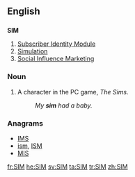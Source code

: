 ==English==
==={{acronym}}===
'''SIM'''

# [[Subscriber Identity Module]]
# [[simulation|Simulation]]
# [[Social Influence Marketing]]

===Noun===
{{en-noun|sg=sim|pl=[[SIMs]]|pl2=[[sims]]}}
#A character in the PC game, ''The Sims''.
#:''My '''sim''' had a baby.''

===Anagrams===
* [[IMS#English|IMS]] 
* [[ism#English|ism]], [[ISM#English|ISM]]
* [[MIS#English|MIS]]

[[fr:SIM]]
[[he:SIM]]
[[sv:SIM]]
[[ta:SIM]]
[[tr:SIM]]
[[zh:SIM]]